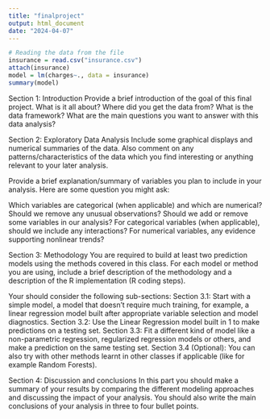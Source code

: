 ---
title: "finalproject"
output: html_document
date: "2024-04-07"
---


```{r}
# Reading the data from the file
insurance = read.csv("insurance.csv")
attach(insurance)
model = lm(charges~., data = insurance)
summary(model)
```

Section 1: Introduction
Provide a brief introduction of the goal of this final project. What is it all about? Where did you get the data from? What is the data framework? What are the main questions you want to answer with this data analysis?

Section 2: Exploratory Data Analysis
Include some graphical displays and numerical summaries of the data. Also comment on any patterns/characteristics of the data which you find interesting or anything relevant to your later analysis.

Provide a brief explanation/summary of variables you plan to include in your analysis. Here are some question you might ask:

Which variables are categorical (when applicable) and which are numerical?
Should we remove any unusual observations?
Should we add or remove some variables in our analysis?
For categorical variables (when applicable), should we include any interactions?
For numerical variables, any evidence supporting nonlinear trends?

Section 3: Methodology
You are required to build at least two prediction models using the methods covered in this class. For each model or method you are using, include a brief description of the methodology and a description of the R implementation (R coding steps).

Your should consider the following sub-sections:
Section 3.1: Start with a simple model, a model that doesn't require much training, for example, a linear regression model built after appropriate variable selection and model diagnostics.
Section 3.2: Use the Linear Regression model built in 1 to make predictions on a testing set.
Section 3.3: Fit a different kind of model like a non-parametric regression, regularized regression models or others, and make a prediction on the same testing set.
Section 3.4 (Optional): You can also try with other methods learnt in other classes if applicable (like for example Random Forests).

Section 4: Discussion and conclusions
In this part you should make a summary of your results  by comparing the different modeling approaches and discussing the impact of your analysis. You should also write the main conclusions of your analysis in three to four bullet points.

